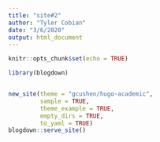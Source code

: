 ```yaml
---
title: "site#2"
author: "Tyler Cobian"
date: "3/6/2020"
output: html_document
---
```


```r
knitr::opts_chunk$set(echo = TRUE)
```


```r
library(blogdown)


new_site(theme = "gcushen/hugo-academic", 
         sample = TRUE, 
         theme_example = TRUE, 
         empty_dirs = TRUE,
         to_yaml = TRUE)
blogdown::serve_site()

```

